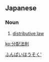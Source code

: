 ==Japanese==
{{ja-kanjitab|ぶん|はい|k2=ぱい|ほう|そく|yomi=o}}

===Noun===
{{ja-noun|ぶんぱい ほうそく}}

# {{lb|ja|mathematics}} [[distributive law]]

[[Category:ja:Mathematics|ふんぱいほうそく']]

[[ko:分配法則]]